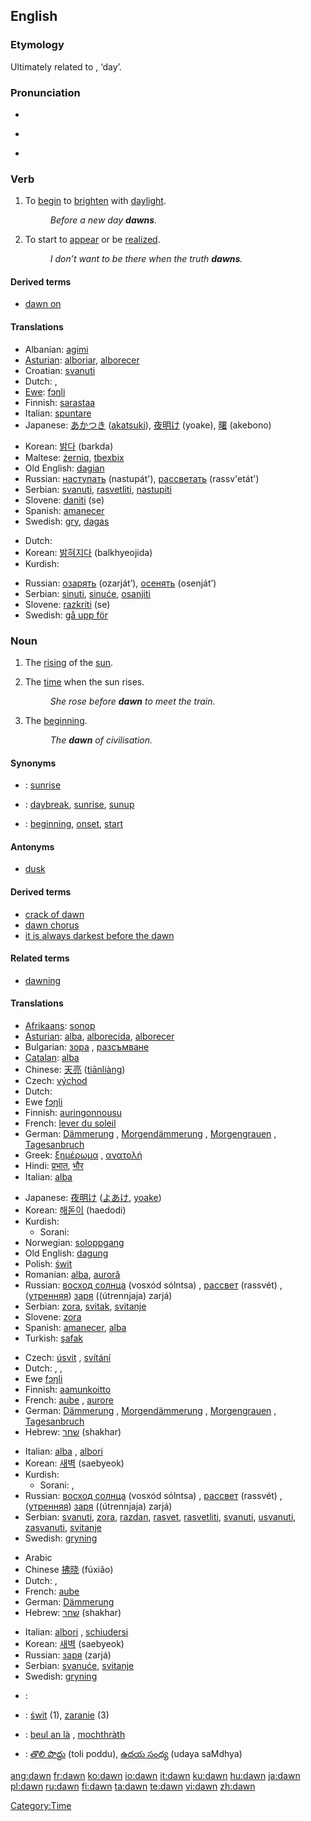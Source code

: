 {{see|Dawn}}
==English==

===Etymology===
{{back-form|dawning}}  Ultimately related to {{proto|Germanic|dagaz}}, ‘day’.

===Pronunciation===
* {{audio|en-us-dawn.ogg|Audio (US)}}
* {{a|AU}} {{IPA|/doːn/}}
* {{rhymes|ɔːn}}
{{rfp}}

===Verb===
{{en-verb}}

# {{intransitive}} To [[begin]] to [[brighten]] with [[daylight]].
#: ''Before a new day '''dawns'''.''
# {{intransitive}} To start to [[appear]] or be [[realize]]d.
#: ''I don’t want to be there when the truth '''dawns'''.''

====Derived terms====
*[[dawn on]]

====Translations====
{{trans-top|begin to brighten with daylight}}
*Albanian: [[agimi]]
*[[Asturian]]: [[alboriar]], [[alborecer]]
*Croatian: [[svanuti]]
*Dutch: {{t-|nl|dagen}}, {{t+|nl|rijzen}}
*[[Ewe]]: [[fɔŋli]]
*Finnish: [[sarastaa]]
*Italian: [[spuntare]]
*Japanese: [[あかつき]] ([[akatsuki]]), [[夜明け]] (yoake), [[曙]] (akebono)
{{trans-mid}}
*Korean: [[밝다]] (barkda)
*Maltese: [[żerniq]], [[tbexbix]]
*Old English: [[dagian]]
*Russian: [[наступать]] (nastupát'), [[рассветать]] (rassv'etát')
*Serbian: [[svanuti]], [[rasvetliti]], [[nastupiti]]
*Slovene: [[daniti]] (se)
*Spanish: [[amanecer]]
*Swedish: [[gry]], [[dagas]]
{{trans-bottom}}

{{trans-top|start to appear, be realized}}
*Dutch: {{t-|nl|dagen}}
*Korean: [[밝혀지다]] (balkhyeojida)
*Kurdish: {{KUchar|[[ده‌رکه‌وتن]]}}
{{trans-mid}}
*Russian: [[озарять]] (ozarját’), [[осенять]] (osenját’)
*Serbian: [[sinuti]], [[sinuće]], [[osanjiti]]
*Slovene: [[razkriti]] (se)
*Swedish: [[gå upp för]]
{{trans-bottom}}

===Noun===
{{en-noun|s|-}}

# {{countable}} The [[rising]] of the [[sun]].
# {{uncountable}} The [[time]] when the sun rises.
#: ''She rose before '''dawn''' to meet the train.''
# {{uncountable}} The [[beginning]].
#: ''The '''dawn''' of civilisation.''

====Synonyms====
* {{italbrac|rising of the sun}}: [[sunrise]]
* {{italbrac|time when the sun rises}}: [[daybreak]], [[sunrise]], [[sunup]]
* {{italbrac|beginning}}: [[beginning]], [[onset]], [[start]]

====Antonyms====
* [[dusk]]

====Derived terms====
* [[crack of dawn]]
* [[dawn chorus]]
* [[it is always darkest before the dawn]]

====Related terms====
* [[dawning]]<!--related, not derived: see the etymology above-->

====Translations====
{{trans-top|rising of the sun}}
*[[Afrikaans]]: [[sonop]]
*[[Asturian]]: [[alba]], [[alborecida]], [[alborecer]]
*Bulgarian: [[зора]] {{f}}, [[разсъмване]] {{n}}
*[[Catalan]]: [[alba#Catalan|alba]] {{m}}
*Chinese: [[天亮]] ([[tiānliàng]])
*Czech: [[východ]] {{m}}
*Dutch: {{t+|nl|zonsopgang|f}}
*Ewe [[fɔŋli]]
*Finnish: [[auringonnousu]]
*French: [[lever du soleil]] {{m}}
*German: [[Dämmerung]] {{f}}, [[Morgendämmerung]] {{f}}, [[Morgengrauen]] {{n}}, [[Tagesanbruch]] {{m}}
*Greek: [[ξημέρωμα]] {{n}}, [[ανατολή]] {{f}}
*Hindi: [[प्रभात]], [[भौर]]
*Italian: [[alba#Italian|alba]] {{f}}
{{trans-mid}}
*Japanese: [[夜明け]] ([[よあけ]], [[yoake]])
*Korean: [[해돋이]] (haedodi)
*Kurdish: 
**Sorani: {{t|ku|به‌ره‌به‌یان|sc=KUchar|tr=barabayAn}}
*Norwegian: [[soloppgang]]
*Old English: [[dagung]] {{f}}
*Polish: [[świt]]
*Romanian: [[alba]], [[auroră]]
*Russian: [[восход солнца]] (vosxód sólntsa) {{m}}, [[рассвет]] (rassvét) {{m}}, ([[утренний|утренняя]]) [[заря]] ((útrennjaja) zarjá) {{f}}
*Serbian: [[zora]], [[svitak]], [[svitanje]]
*Slovene: [[zora]] {{f}}
*Spanish: [[amanecer]], [[alba#Spanish|alba]]
*Turkish: [[şafak]]
{{trans-bottom}}

{{trans-top|time}}
*Czech: [[úsvit]] {{m}}, [[svítání]] {{n}}
*Dutch: {{t|nl|dageraad|f}}, {{t+|nl|zonsopgang|f}}, {{t|nl|ochtendschemering|f}}
*Ewe [[fɔŋli]]
*Finnish: [[aamunkoitto]]
*French: [[aube]] {{f}}, [[aurore]] {{f}}
*German: [[Dämmerung]] {{f}}, [[Morgendämmerung]] {{f}}, [[Morgengrauen]] {{n}}, [[Tagesanbruch]] {{m}}
*Hebrew: [[שחר]] (shakhar) {{m}}
{{trans-mid}}
*Italian: [[alba#Italian|alba]] {{f}}, [[albori]] {{m|p}}
*Korean: [[새벽]] (saebyeok)
*Kurdish: 
**Sorani: {{t|ku|به‌ره‌به‌یان|sc=KUchar|tr=barabayAn}}, {{t|ku|شه‌به‌ق|sc=KUchar|tr=shabaq}}
*Russian: [[восход солнца]] (vosxód sólntsa) {{m}}, [[рассвет]] (rassvét) {{m}}, ([[утренний|утренняя]]) [[заря]] ((útrennjaja) zarjá) {{f}}
*Serbian: [[svanuti]], [[zora]], [[razdan]], [[rasvet]], [[rasvetliti]], [[svanuti]], [[usvanuti]], [[zasvanuti]], [[svitanje]]
*Swedish: [[gryning]] {{c}}
{{trans-bottom}}

{{trans-top|beginning}}
*Arabic {{ARchar|[[الفجر]]}}
*Chinese [[拂晓]] (fúxiǎo)
*Dutch: {{t|nl|dageraad|f}}, {{t-|nl|opgang|f}}
*French: [[aube]] {{f}}
*German: [[Dämmerung]] {{f}}
*Hebrew: [[שחר]] (shakhar) {{m}}
{{trans-mid}}
*Italian: [[albori]] {{m|p}}, [[schiudersi]] {{m}}
*Korean: [[새벽]] (saebyeok)
*Russian: [[заря]] (zarjá) {{f}}
*Serbian: [[svanuće]], [[svitanje]]
*Swedish: [[gryning]] {{c}}
{{trans-bottom}}

{{checktrans-top}}
*{{ttbc|Latin}}: {{t+|la|aurora}}
*{{ttbc|Polish}}: [[świt]] {{m}} (1), [[zaranie]] {{n}} (3)
*{{ttbc|Scottish Gaelic}}: [[beul an là]] {{m}}, [[mochthràth]] {{f}}
*{{ttbc|Telugu}}: [[తొలి పొద్దు]] (toli poddu), [[ఉదయ సంధ్య]] (udaya saMdhya)
{{trans-bottom}}

[[Category:Time]]

[[ang:dawn]]
[[fr:dawn]]
[[ko:dawn]]
[[io:dawn]]
[[it:dawn]]
[[ku:dawn]]
[[hu:dawn]]
[[ja:dawn]]
[[pl:dawn]]
[[ru:dawn]]
[[fi:dawn]]
[[ta:dawn]]
[[te:dawn]]
[[vi:dawn]]
[[zh:dawn]]